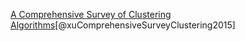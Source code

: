 

[A Comprehensive Survey of Clustering Algorithms](https://link.springer.com/content/pdf/10.1007/s40745-015-0040-1.pdf)[@xuComprehensiveSurveyClustering2015]